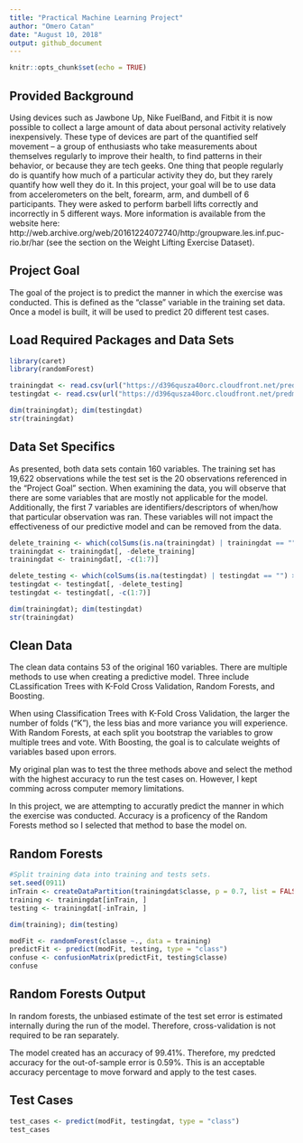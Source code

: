 ```yaml
---
title: "Practical Machine Learning Project"
author: "Omero Catan"
date: "August 10, 2018"
output: github_document
---
```


```r
knitr::opts_chunk$set(echo = TRUE)
```

## Provided Background

Using devices such as Jawbone Up, Nike FuelBand, and Fitbit it is now possible to collect a large amount of data about personal activity relatively inexpensively. These type of devices are part of the quantified self movement – a group of enthusiasts who take measurements about themselves regularly to improve their health, to find patterns in their behavior, or because they are tech geeks. One thing that people regularly do is quantify how much of a particular activity they do, but they rarely quantify how well they do it. In this project, your goal will be to use data from accelerometers on the belt, forearm, arm, and dumbell of 6 participants. They were asked to perform barbell lifts correctly and incorrectly in 5 different ways. More information is available from the website here: http://web.archive.org/web/20161224072740/http:/groupware.les.inf.puc-rio.br/har (see the section on the Weight Lifting Exercise Dataset).

## Project Goal

The goal of the project is to predict the manner in which the exercise was conducted. This is defined as the "classe" variable in the training set data. Once a model is built, it will be used to predict 20 different test cases.

## Load Required Packages and Data Sets
```r
library(caret)
library(randomForest)

trainingdat <- read.csv(url("https://d396qusza40orc.cloudfront.net/predmachlearn/pml-training.csv"))
testingdat <- read.csv(url("https://d396qusza40orc.cloudfront.net/predmachlearn/pml-testing.csv"))

dim(trainingdat); dim(testingdat)
str(trainingdat)
```

## Data Set Specifics

As presented, both data sets contain 160 variables. The training set has 19,622 observations while the test set is the 20 observations referenced in the "Project Goal" section. When examining the data, you will observe that there are some variables that are mostly not applicable for the model. Additionally, the first 7 variables are identifiers/descriptors of when/how that particular observation was ran. These variables will not impact the effectiveness of our predictive model and can be removed from the data.

```r
delete_training <- which(colSums(is.na(trainingdat) | trainingdat == "") > 0.75 * dim(trainingdat)[1])
trainingdat <- trainingdat[, -delete_training]
trainingdat <- trainingdat[, -c(1:7)]

delete_testing <- which(colSums(is.na(testingdat) | testingdat == "") > 0.75 * dim(testingdat)[1])
testingdat <- testingdat[, -delete_testing]
testingdat <- testingdat[, -c(1:7)]

dim(trainingdat); dim(testingdat)
str(trainingdat)
```

## Clean Data

The clean data contains 53 of the original 160 variables. There are multiple methods to use when creating a predictive model. Three include CLassification Trees with K-Fold Cross Validation, Random Forests, and Boosting.

When using Classification Trees with K-Fold Cross Validation, the larger the number of folds ("K"), the less bias and more variance you will experience. With Random Forests, at each split you bootstrap the variables to grow multiple trees and vote. With Boosting, the goal is to calculate weights of variables based upon errors.

My original plan was to test the three methods above and select the method with the highest accuracy to run the test cases on. However, I kept comming across computer memory limitations.

In this project, we are attempting to accuratly predict the manner in which the exercise was conducted. Accuracy is a proficency of the Random Forests method so I selected that method to base the model on.

## Random Forests
```r
#Split training data into training and tests sets.
set.seed(0911)
inTrain <- createDataPartition(trainingdat$classe, p = 0.7, list = FALSE)
training <- trainingdat[inTrain, ]
testing <- trainingdat[-inTrain, ]

dim(training); dim(testing)

modFit <- randomForest(classe ~., data = training)
predictFit <- predict(modFit, testing, type = "class")
confuse <- confusionMatrix(predictFit, testing$classe)
confuse
```

## Random Forests Output

In random forests, the unbiased estimate of the test set error is estimated internally during the run of the model. Therefore, cross-validation is not required to be ran separately.

The model created has an accuracy of 99.41%. Therefore, my predcted accuracy for the out-of-sample error is 0.59%. This is an acceptable accuracy percentage to move forward and apply to the test cases.

## Test Cases
```r
test_cases <- predict(modFit, testingdat, type = "class")
test_cases
```